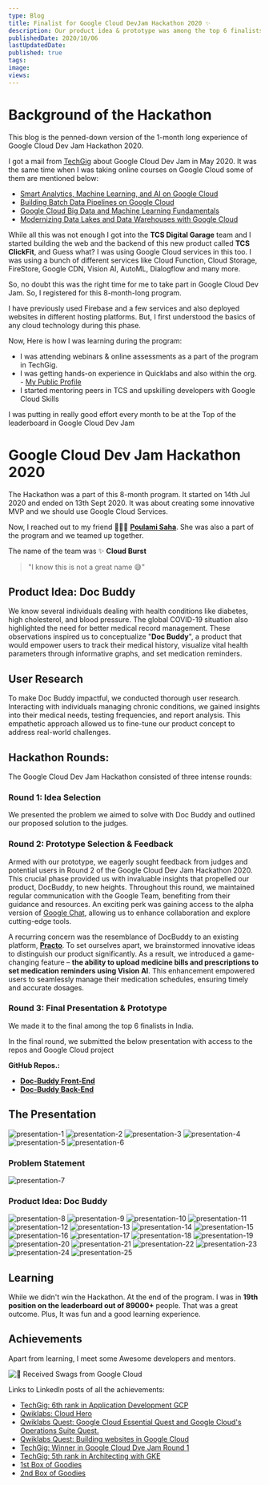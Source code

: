 ```yaml
---
type: Blog
title: Finalist for Google Cloud DevJam Hackathon 2020 ✨
description: Our product idea & prototype was among the top 6 finalists globally in Google Cloud Hackathon 2020. ⚡️
publishedDate: 2020/10/06
lastUpdatedDate:
published: true
tags:
image:
views:
---
```


# Background of the Hackathon

This blog is the penned-down version of the 1-month long experience of Google Cloud Dev Jam Hackathon 2020.

I got a mail from [TechGig](https://www.techgig.com) about Google Cloud Dev Jam in May 2020.
It was the same time when I was taking online courses on Google Cloud some of them are mentioned below:

- [Smart Analytics, Machine Learning, and AI on Google Cloud](https://coursera.org/share/98e092cc1e1f377d0e317b9147ff4f2f)
- [Building Batch Data Pipelines on Google Cloud](https://coursera.org/share/6d2f2a54f5fe2f76039f31f8d622dfd1)
- [Google Cloud Big Data and Machine Learning Fundamentals](https://coursera.org/share/f2ad79ec9aaa6812bfc0369fc4d67018)
- [Modernizing Data Lakes and Data Warehouses with Google Cloud](https://coursera.org/share/9abcd8b6cb755f8ebabfc28e26f78560)

While all this was not enough I got into the **TCS Digital Garage** team and I started building the web and the backend of this new product called **TCS ClickFit**, and Guess what? I was using Google Cloud services in this too.
I was using a bunch of different services like Cloud Function, Cloud Storage, FireStore, Google CDN, Vision AI, AutoML, Dialogflow and many more.

So, no doubt this was the right time for me to take part in Google Cloud Dev Jam. So, I registered for this 8-month-long program.

I have previously used Firebase and a few services and also deployed websites in different hosting platforms. But, I first understood the basics of any cloud technology during this phase.

Now, Here is how I was learning during the program:

- I was attending webinars & online assessments as a part of the program in TechGig.
- I was getting hands-on experience in Quicklabs and also within the org. - [My Public Profile](https://www.cloudskillsboost.google/public_profiles/1d322360-c921-424b-b21d-d5d1d4f9f012)
- I started mentoring peers in TCS and upskilling developers with Google Cloud Skills

I was putting in really good effort every month to be at the Top of the leaderboard in Google Cloud Dev Jam

# Google Cloud Dev Jam Hackathon 2020

The Hackathon was a part of this 8-month program. It started on 14th Jul 2020 and ended on 13th Sept 2020. It was about creating some innovative MVP and we should use Google Cloud Services.

Now, I reached out to my friend 👩🏻‍💻 [**Poulami Saha**](https://www.linkedin.com/in/poulami-saha-she-her-hers-5b2bab152/). She was also a part of the program and we teamed up together.

The name of the team was ✨ **Cloud Burst**

> "I know this is not a great name 😅"

## Product Idea: Doc Buddy

We know several individuals dealing with health conditions like diabetes, high cholesterol, and blood pressure. The global COVID-19 situation also highlighted the need for better medical record management. These observations inspired us to conceptualize "**Doc Buddy**", a product that would empower users to track their medical history, visualize vital health parameters through informative graphs, and set medication reminders.

## User Research

To make Doc Buddy impactful, we conducted thorough user research. Interacting with individuals managing chronic conditions, we gained insights into their medical needs, testing frequencies, and report analysis. This empathetic approach allowed us to fine-tune our product concept to address real-world challenges.

## Hackathon Rounds:

The Google Cloud Dev Jam Hackathon consisted of three intense rounds:

### Round 1: Idea Selection

We presented the problem we aimed to solve with Doc Buddy and outlined our proposed solution to the judges.

### Round 2: Prototype Selection & Feedback

Armed with our prototype, we eagerly sought feedback from judges and potential users in Round 2 of the Google Cloud Dev Jam Hackathon 2020. This crucial phase provided us with invaluable insights that propelled our product, DocBuddy, to new heights.
Throughout this round, we maintained regular communication with the Google Team, benefiting from their guidance and resources. An exciting perk was gaining access to the alpha version of [Google Chat](https://mail.google.com/chat/), allowing us to enhance collaboration and explore cutting-edge tools.

A recurring concern was the resemblance of DocBuddy to an existing platform, [**Practo**](https://www.practo.com/). To set ourselves apart, we brainstormed innovative ideas to distinguish our product significantly. As a result, we introduced a game-changing feature – **the ability to upload medicine bills and prescriptions to set medication reminders using Vision AI**. This enhancement empowered users to seamlessly manage their medication schedules, ensuring timely and accurate dosages.

### Round 3: Final Presentation & Prototype

We made it to the final among the top 6 finalists in India.

In the final round, we submitted the below presentation with access to the repos and Google Cloud project

**GitHub Repos.:**

- [**Doc-Buddy Front-End**](https://github.com/Souravdey777/Doc-Buddy)
- [**Doc-Buddy Back-End**](https://github.com/Souravdey777/Doc-Buddy-CloudFunctions)

## The Presentation

![presentation-1](/images/blogs/google-cloud-devjam-hackathon/Doc-Buddy%20Google%20Cloud%20Dev%20Jam%202020%20Round%203-1.jpg)
![presentation-2](/images/blogs/google-cloud-devjam-hackathon/Doc-Buddy%20Google%20Cloud%20Dev%20Jam%202020%20Round%203-2.jpg)
![presentation-3](/images/blogs/google-cloud-devjam-hackathon/Doc-Buddy%20Google%20Cloud%20Dev%20Jam%202020%20Round%203-3.jpg)
![presentation-4](/images/blogs/google-cloud-devjam-hackathon/Doc-Buddy%20Google%20Cloud%20Dev%20Jam%202020%20Round%203-4.jpg)
![presentation-5](/images/blogs/google-cloud-devjam-hackathon/Doc-Buddy%20Google%20Cloud%20Dev%20Jam%202020%20Round%203-5.jpg)
![presentation-6](/images/blogs/google-cloud-devjam-hackathon/Doc-Buddy%20Google%20Cloud%20Dev%20Jam%202020%20Round%203-6.jpg)

### Problem Statement

![presentation-7](/images/blogs/google-cloud-devjam-hackathon/Doc-Buddy%20Google%20Cloud%20Dev%20Jam%202020%20Round%203-7.jpg)

### Product Idea: Doc Buddy

![presentation-8](/images/blogs/google-cloud-devjam-hackathon/Doc-Buddy%20Google%20Cloud%20Dev%20Jam%202020%20Round%203-8.jpg)
![presentation-9](/images/blogs/google-cloud-devjam-hackathon/Doc-Buddy%20Google%20Cloud%20Dev%20Jam%202020%20Round%203-9.jpg)
![presentation-10](/images/blogs/google-cloud-devjam-hackathon/Doc-Buddy%20Google%20Cloud%20Dev%20Jam%202020%20Round%203-10.jpg)
![presentation-11](/images/blogs/google-cloud-devjam-hackathon/Doc-Buddy%20Google%20Cloud%20Dev%20Jam%202020%20Round%203-11.jpg)
![presentation-12](/images/blogs/google-cloud-devjam-hackathon/Doc-Buddy%20Google%20Cloud%20Dev%20Jam%202020%20Round%203-12.jpg)
![presentation-13](/images/blogs/google-cloud-devjam-hackathon/Doc-Buddy%20Google%20Cloud%20Dev%20Jam%202020%20Round%203-13.jpg)
![presentation-14](/images/blogs/google-cloud-devjam-hackathon/Doc-Buddy%20Google%20Cloud%20Dev%20Jam%202020%20Round%203-14.jpg)
![presentation-15](/images/blogs/google-cloud-devjam-hackathon/Doc-Buddy%20Google%20Cloud%20Dev%20Jam%202020%20Round%203-15.jpg)
![presentation-16](/images/blogs/google-cloud-devjam-hackathon/Doc-Buddy%20Google%20Cloud%20Dev%20Jam%202020%20Round%203-16.jpg)
![presentation-17](/images/blogs/google-cloud-devjam-hackathon/Doc-Buddy%20Google%20Cloud%20Dev%20Jam%202020%20Round%203-17.jpg)
![presentation-18](/images/blogs/google-cloud-devjam-hackathon/Doc-Buddy%20Google%20Cloud%20Dev%20Jam%202020%20Round%203-18.jpg)
![presentation-19](/images/blogs/google-cloud-devjam-hackathon/Doc-Buddy%20Google%20Cloud%20Dev%20Jam%202020%20Round%203-19.jpg)
![presentation-20](/images/blogs/google-cloud-devjam-hackathon/Doc-Buddy%20Google%20Cloud%20Dev%20Jam%202020%20Round%203-20.jpg)
![presentation-21](/images/blogs/google-cloud-devjam-hackathon/Doc-Buddy%20Google%20Cloud%20Dev%20Jam%202020%20Round%203-21.jpg)
![presentation-22](/images/blogs/google-cloud-devjam-hackathon/Doc-Buddy%20Google%20Cloud%20Dev%20Jam%202020%20Round%203-22.jpg)
![presentation-23](/images/blogs/google-cloud-devjam-hackathon/Doc-Buddy%20Google%20Cloud%20Dev%20Jam%202020%20Round%203-23.jpg)
![presentation-24](/images/blogs/google-cloud-devjam-hackathon/Doc-Buddy%20Google%20Cloud%20Dev%20Jam%202020%20Round%203-24.jpg)
![presentation-25](/images/blogs/google-cloud-devjam-hackathon/Doc-Buddy%20Google%20Cloud%20Dev%20Jam%202020%20Round%203-25.jpg)

## Learning

While we didn't win the Hackathon. At the end of the program. I was in **19th position on the leaderboard out of 89000+** people. That was a great outcome. Plus, It was fun and a good learning experience.

## Achievements

Apart from learning, I meet some Awesome developers and mentors.

![🎁 Received Swags from Google Cloud](/images/blogs/google-cloud-devjam-hackathon/goodies.jpeg)

Links to LinkedIn posts of all the achievements:

- [TechGig: 6th rank in Application Development GCP](https://www.linkedin.com/posts/souravdey777_gcp-cloud-googlecloudplatform-activity-6686240017930620928-ZGBs?utm_source=share&utm_medium=member_desktop)
- [Qwiklabs: Cloud Hero](https://www.linkedin.com/posts/souravdey777_googlecloudnext-google-googlecloudplatform-activity-6691568878318870528-PwgV?utm_source=share&utm_medium=member_desktop)
- [Qwiklabs Quest: Google Cloud Essential Quest and Google Cloud's Operations Suite Quest.](https://www.linkedin.com/posts/souravdey777_techgig-lockdownlearning-googlecloud-activity-6692142778564132864-LZqZ?utm_source=share&utm_medium=member_desktop)
- [Qwiklabs Quest: Building websites in Google Cloud](https://www.linkedin.com/posts/souravdey777_googleskillbadge-googlecloud-cloudjourney-activity-6693597992928321536-0w8Z?utm_source=share&utm_medium=member_desktop)
- [TechGig: Winner in Google Cloud Dve Jam Round 1](https://www.linkedin.com/posts/souravdey777_cloud-clouddevjam-googlecloudplatform-activity-6706265253459615745-_B0f?utm_source=share&utm_medium=member_desktop)
- [TechGig: 5th rank in Architecting with GKE](https://www.linkedin.com/posts/souravdey777_clouddevjam-googlecloudplatform-cloudlearning-activity-6709531827612246016-fb9U?utm_source=share&utm_medium=member_desktop)
- [1st Box of Goodies](https://www.linkedin.com/posts/souravdey777_clouddevjam-googlecloud-clouds-activity-6742765784059187200-rVk4?utm_source=share&utm_medium=member_desktop)
- [2nd Box of Goodies](https://www.linkedin.com/posts/souravdey777_cloud-googlecloudplatform-gcp-activity-6754625125615755264-0YGX?utm_source=share&utm_medium=member_desktop)
